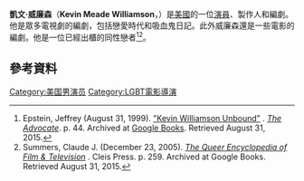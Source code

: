 {{Infobox writer
| image          = Kevin Williamson by Gage Skidmore.jpg
| name           = Kevin Williamson
| imagesize      =
| caption        = 
| birth_name     = Kevin Meade Williamson
| birth_date     = {{birth date and age|1965|3|14}}
| birth_place    = [[美國|美國]][[北卡羅來納州|北卡羅來納州]]New Bern
| nationality    = 美國
| occupation     = 演員，製作人，編劇
| years_active   = 1990–現在
| notableworks   =
}}
'''凱文·威廉森'''（'''Kevin Meade Williamson'''，{{bd|1965年|3月14日}}）是[[美國|美國]]的一位[[演員|演員]]、製作人和編劇。他是眾多電視劇的編劇，包括戀愛時代和吸血鬼日記。此外威廉森還是一些電影的編劇。他是一位已經出櫃的同性戀者<ref>Epstein, Jeffrey (August 31, 1999). [https://books.google.com/books?id=HGQEAAAAMBAJ&pg=PA44&lpg=PA44&dq=Kevin+Williamson,+openly+gay,+1992&source=bl&ots=i5rUqQpwKm&sig=t1nXR8e4TjlYXkiORbsAsXNFO-E&hl=en&sa=X&ved=0CDcQ6AEwBWoVChMI5o6oyvXUxwIVglg-Ch0i1wWJ#v=onepage&q=KevinWilliamson%2Copenlygay%2C1992&f=false "Kevin Williamson Unbound"] {{Wayback|url=https://books.google.com/books?id=HGQEAAAAMBAJ&pg=PA44&lpg=PA44&dq=Kevin+Williamson,+openly+gay,+1992&source=bl&ots=i5rUqQpwKm&sig=t1nXR8e4TjlYXkiORbsAsXNFO-E&hl=en&sa=X&ved=0CDcQ6AEwBWoVChMI5o6oyvXUxwIVglg-Ch0i1wWJ#v=onepage&q=KevinWilliamson%2Copenlygay%2C1992&f=false |date=20160510001317 }}. ''[[The_Advocate|The Advocate]]''. p. 44. Archived at [[Google_Books|Google Books]]. Retrieved August 31, 2015.</ref><ref>Summers, Claude J. (December 23, 2005). [https://books.google.com/books?id=gdmJAwAAQBAJ&pg=PA259&lpg=PA259&dq=Kevin+Williamson,+came+out+in+1992&source=bl&ots=y0d89WADeX&sig=it_kiXvpR13Wpnj0yNNQPIC3Jh4&hl=en&sa=X&ved=0CEAQ6AEwBmoVChMIg-fMjvXUxwIVAzI-Ch2uggyM#v=onepage&q=KevinWilliamson%2Ccameoutin1992&f=false ''The Queer Encyclopedia of Film & Television''] {{Wayback|url=https://books.google.com/books?id=gdmJAwAAQBAJ&pg=PA259&lpg=PA259&dq=Kevin+Williamson,+came+out+in+1992&source=bl&ots=y0d89WADeX&sig=it_kiXvpR13Wpnj0yNNQPIC3Jh4&hl=en&sa=X&ved=0CEAQ6AEwBmoVChMIg-fMjvXUxwIVAzI-Ch2uggyM#v=onepage&q=KevinWilliamson%2Ccameoutin1992&f=false |date=20160603110520 }}. Cleis Press. p. 259. Archived at Google Books. Retrieved August 31, 2015.</ref>。
==參考資料==
{{reflist}}
{{土星奖最佳剧本}}
{{Authority control}}
[[Category:美国男演员|Category:美国男演员]]
[[Category:LGBT電影導演|Category:LGBT電影導演]]